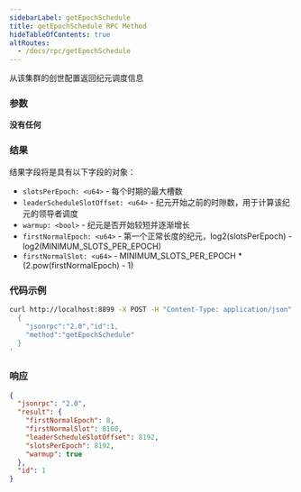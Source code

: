 ```yaml
---
sidebarLabel: getEpochSchedule
title: getEpochSchedule RPC Method
hideTableOfContents: true
altRoutes:
  - /docs/rpc/getEpochSchedule
---
```


从该集群的创世配置返回纪元调度信息


<DocSideBySide>

<DocLeftSide>

### 参数

**没有任何**

### 结果

  结果字段将是具有以下字段的对象：

- `slotsPerEpoch: <u64>` - 每个时期的最大槽数
- `leaderScheduleSlotOffset: <u64>` -  纪元开始之前的时隙数，用于计算该纪元的领导者调度
- `warmup: <bool>` - 纪元是否开始较短并逐渐增长
- `firstNormalEpoch: <u64>` - 第一个正常长度的纪元，log2(slotsPerEpoch) -
  log2(MINIMUM_SLOTS_PER_EPOCH)
- `firstNormalSlot: <u64>` - MINIMUM_SLOTS_PER_EPOCH \*
  (2.pow(firstNormalEpoch) - 1)

</DocLeftSide>

<DocRightSide>

### 代码示例

```bash
curl http://localhost:8899 -X POST -H "Content-Type: application/json" -d '
  {
    "jsonrpc":"2.0","id":1,
    "method":"getEpochSchedule"
  }
'
```

### 响应

```json
{
  "jsonrpc": "2.0",
  "result": {
    "firstNormalEpoch": 8,
    "firstNormalSlot": 8160,
    "leaderScheduleSlotOffset": 8192,
    "slotsPerEpoch": 8192,
    "warmup": true
  },
  "id": 1
}
```

</DocRightSide>
</DocSideBySide>
